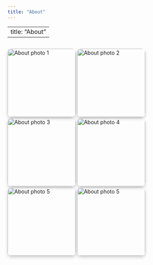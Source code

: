```yaml
---
title: "About"
---
```


---
title: "About"
---

<div style="
  display: flex;
  flex-wrap: nowrap;
  justify-content: center;
  gap: 1em;
  margin-top: 1em;
">
  <img src="aboutpics/about1.jpeg" alt="About photo 1" style="height: 180px; width: auto; aspect-ratio: 1 / 1; object-fit: cover; border-radius: 10px; box-shadow: 0 4px 8px rgba(0,0,0,0.2);">
  <img src="aboutpics/about2.jpeg" alt="About photo 2" style="height: 180px; width: auto; aspect-ratio: 1 / 1; object-fit: cover; border-radius: 10px; box-shadow: 0 4px 8px rgba(0,0,0,0.2);">
  <img src="aboutpics/about3.jpeg" alt="About photo 3" style="height: 180px; width: auto; aspect-ratio: 1 / 1; object-fit: cover; border-radius: 10px; box-shadow: 0 4px 8px rgba(0,0,0,0.2);">
  <img src="aboutpics/about4.PNG" alt="About photo 4"
  style="height: 180px; width: auto;
         aspect-ratio: 1 / 1;
         object-fit: cover;
         object-position: center top;
         border-radius: 10px;
         box-shadow: 0 4px 8px rgba(0,0,0,0.2);">
  <img src="aboutpics/about5.JPEG" alt="About photo 5" style="height: 180px; width: auto; aspect-ratio: 1 / 1; object-fit: cover; border-radius: 10px; box-shadow: 0 4px 8px rgba(0,0,0,0.2);">
  <img src="aboutpics/about6.JPG" alt="About photo 5" style="height: 180px; width: auto; aspect-ratio: 1 / 1; object-fit: cover; border-radius: 10px; box-shadow: 0 4px 8px rgba(0,0,0,0.2);">
</div>


